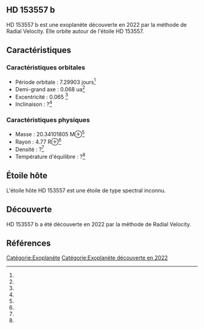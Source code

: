 == HD 153557 b ==

{{Infobox Exoplanète
| nom = HD 153557 b
| image = 
| légende = 
| étoile = HD 153557
| constellation = 
| ascension_droite = 
| déclinaison = 
| distance = ?
| type_spectral = ?
| masse = 20.34101805 M⊕<ref></ref>
| rayon = 4.77 R⊕<ref></ref>
| densité = ?<ref></ref>
| gravité = ?<ref></ref>
| température = ?<ref></ref>
| période = 7.29903 j<ref></ref>
| demi_grand_axe = 0.068 ua<ref></ref>
| excentricité = 0.065 <ref></ref>
| inclinaison = ?<ref></ref>
| méthode_découverte = Radial Velocity
| date_découverte = 2022
| statut = Confirmée
}}

HD 153557 b est une exoplanète découverte en 2022 par la méthode de Radial Velocity. Elle orbite autour de l'étoile HD 153557.

== Caractéristiques ==

=== Caractéristiques orbitales ===
* Période orbitale : 7.29903 jours<ref></ref>
* Demi-grand axe : 0.068 ua<ref></ref>
* Excentricité : 0.065 <ref></ref>
* Inclinaison : ?<ref></ref>

=== Caractéristiques physiques ===
* Masse : 20.34101805 M⊕<ref></ref>
* Rayon : 4.77 R⊕<ref></ref>
* Densité : ?<ref></ref>
* Température d'équilibre : ?<ref></ref>

== Étoile hôte ==

{{Infobox Étoile
| nom = HD 153557
| image = 
| légende = 
| constellation = 
| ascension_droite = 
| déclinaison = 
| distance = ?
| type_spectral = ?
| magnitude_absolue = 
| magnitude_apparente = 
| masse = ?<ref></ref>
| rayon = ?<ref></ref>
| température = ?<ref></ref>
| métallicité = ?<ref></ref>
| âge = ?<ref></ref>
}}

L'étoile hôte HD 153557 est une étoile de type spectral inconnu.

== Découverte ==

HD 153557 b a été découverte en 2022 par la méthode de Radial Velocity.

== Références ==
<references />

[[Catégorie:Exoplanète]]
[[Catégorie:Exoplanète découverte en 2022]]
